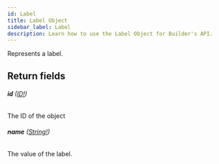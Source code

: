 ```yaml
---
id: Label
title: Label Object
sidebar_label: Label
description: Learn how to use the Label Object for Builder's API.
---
```


Represents a label.

## Return fields

###### <b>id</b> ([ID!](/self-managed/composer/builder/api/schema/scalar/ID.mdx))

The ID of the object

###### <b>name</b> ([String!](/self-managed/composer/builder/api/schema/scalar/String.mdx))

The value of the label.
